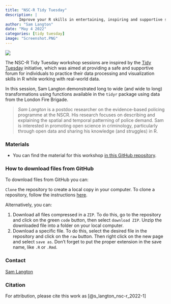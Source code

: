 ```yaml
---
title: "NSC-R Tidy Tuesday"
description: |
      Improve your R skills in entertaining, inspiring and supportive sessions moderated by your own colleagues.
author: "Sam Langton"
date: "May 4 2022"
categories: [tidy tuesday]
image: "Screenshot.PNG"
---
```


![](Screenshot.PNG)

The NSC-R Tidy Tuesday workshop sessions are inspired by the [Tidy Tuesday](https://www.tidytuesday.com/) initiative, which was aimed at providing a safe and supportive forum for individuals to practice their data processing and visualization skills in R while working with real-world data.

In this session, Sam Langton demonstrated long to wide (and wide to long) transformations using functions available in the `tidyr` package using data from the London Fire Brigade.

> *Sam Langton* is a postdoc researcher on the evidence-based policing programme at the NSCR. His research focuses on describing and explaining the spatial and temporal patterning of police demand. Sam is interested in promoting open science in criminology, particularly through open data and sharing his knowledge (and struggles) in R.

### Materials

-   You can find the material for this workshop [in this GitHub repository](https://github.com/langtonhugh/nscr_graphics).

### How to download files from GitHub

To download files from GitHub you can:

`Clone` the repository to create a local copy in your computer. To clone a repository, follow the instructions [here](https://docs.github.com/en/repositories/creating-and-managing-repositories/cloning-a-repository).

Alternatively, you can:

1.  Download all files compressed in a `ZIP`. To do this, go to the repository and click on the green `code` button, then select `download ZIP`. Unzip the downloaded file into a folder on your local computer.
2.  Download a specific file. To do this, select the desired file in the repository and click on the `raw` button. Then right click on the new page and select `save as`. Don't forget to put the proper extension in the save name, like `.R` or `.Rmd`.

### Contact

[Sam Langton](url:%20https://nscr.nl/en/medewerker/sam-langton/)

### Citation

For attribution, please cite this work as [@s_langton_nsc-r_2022-1]